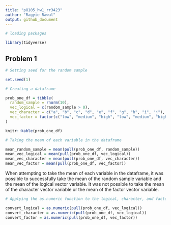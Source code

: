 ```yaml
---
title: "p8105_hw1_rr3423"
author: "Ragyie Rawal"
output: github_document
---
```


```r
# loading packages 

library(tidyverse)
```


## Problem 1 

```r
# Setting seed for the random sample 

set.seed(1)

# Creating a dataframe

prob_one_df = tibble(
  random_sample = rnorm(10),
  vec_logical = c(random_sample > 0), 
  vec_character = c("a", "b", "c", "d", "e", "f", "g", "h", "i", "j"),
  vec_factor = factor(c("low", "medium", "high", "low", "medium", "high", "low", "medium", "high", "low" ))
)

knitr::kable(prob_one_df)
```

```r
# Taking the mean of each variable in the dataframe 

mean_random_sample = mean(pull(prob_one_df, random_sample))
mean_vec_logical = mean(pull(prob_one_df, vec_logical))
mean_vec_character = mean(pull(prob_one_df, vec_character))
mean_vec_factor = mean(pull(prob_one_df, vec_factor))
```

When attempting to take the mean of each variable in the dataframe, it was possible to successfully take the mean of the random sample variable and the mean of the logical vector variable. It was not possible to take the mean of the character vector variable or the mean of the factor vector variable. 

```r
# Applying the as.numeric function to the logical, character, and factor variables 

convert_logical = as.numeric(pull(prob_one_df, vec_logical))
convert_character = as.numeric(pull(prob_one_df, vec_logical))
convert_factor = as.numeric(pull(prob_one_df, vec_factor))
```

